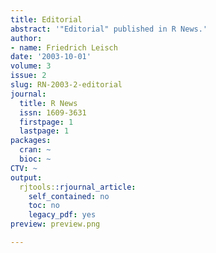```yaml
---
title: Editorial
abstract: '"Editorial" published in R News.'
author:
- name: Friedrich Leisch
date: '2003-10-01'
volume: 3
issue: 2
slug: RN-2003-2-editorial
journal:
  title: R News
  issn: 1609-3631
  firstpage: 1
  lastpage: 1
packages:
  cran: ~
  bioc: ~
CTV: ~
output:
  rjtools::rjournal_article:
    self_contained: no
    toc: no
    legacy_pdf: yes
preview: preview.png

---
```

